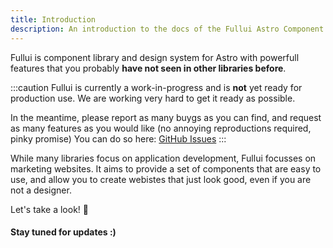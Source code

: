 ```yaml
---
title: Introduction
description: An introduction to the docs of the Fullui Astro Component library
---
```



Fullui is component library and design system for Astro with powerfull features that you probably **have not seen in other libraries before**.

:::caution
Fullui is currently a work-in-progress and is **not** yet ready for production use. We are working very hard to get it ready as possible. 

In the meantime, please report as many buygs as you can find, and request as many features as you would like (no annoying reproductions required,   pinky promise) You can do so here: [GitHub Issues](https://full.dev)
:::

While many libraries focus on application development, Fullui focusses on marketing websites. It aims to provide a set of components that are easy to use, and allow you to create webistes that just look good, even if you are not a designer.

Let's take a look! 🚀

#### Stay tuned for updates :) 

<Loops/>